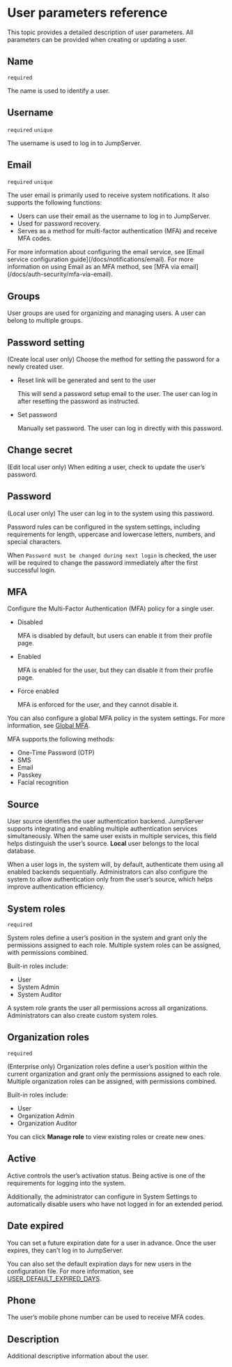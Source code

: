 # User parameters reference

This topic provides a detailed description of user parameters. All parameters can be provided when creating or updating a user.

## Name

`required`

The name is used to identify a user.

## Username

`required` `unique`

The username is used to log in to JumpServer.

## Email

`required` `unique`

The user email is primarily used to receive system notifications. It also supports the following functions:

- Users can use their email as the username to log in to JumpServer.
- Used for password recovery.
- Serves as a method for multi-factor authentication (MFA) and receive MFA codes.

<Alert>
For more information about configuring the email service, see [Email service configuration guide](/docs/notifications/email).
</Alert>

<Alert>
For more information on using Email as an MFA method, see [MFA via email](/docs/auth-security/mfa-via-email).
</Alert>

## Groups

User groups are used for organizing and managing users. A user can belong to multiple groups.

## Password setting

(Create local user only) Choose the method for setting the password for a newly created user.

- Reset link will be generated and sent to the user

  This will send a password setup email to the user. The user can log in after resetting the password as instructed.

- Set password

  Manually set password. The user can log in directly with this password.

## Change secret

(Edit local user only) When editing a user, check to update the user’s password.

## Password

(Local user only) The user can log in to the system using this password. 

Password rules can be configured in the system settings, including requirements for length, uppercase and lowercase letters, numbers, and special characters.

When `Password must be changed during next login` is checked, the user will be required to change the password immediately after the first successful login.

## MFA
Configure the Multi-Factor Authentication (MFA) policy for a single user.

- Disabled

  MFA is disabled by default, but users can enable it from their profile page. 

- Enabled

  MFA is enabled for the user, but they can disable it from their profile page.

- Force enabled

  MFA is enforced for the user, and they cannot disable it.

You can also configure a global MFA policy in the system settings. For more information, see [Global MFA](/docs/security/auth-security#global-mfa).


MFA supports the following methods:

- One-Time Password (OTP)
- SMS
- Email
- Passkey
- Facial recognition

## Source
User source identifies the user authentication backend. JumpServer supports integrating and enabling multiple authentication services simultaneously. When the same user exists in multiple services, this field helps distinguish the user’s source. **Local** user belongs to the local database.

When a user logs in, the system will, by default, authenticate them using all enabled backends sequentially. Administrators can also configure the system to allow authentication only from the user’s source, which helps improve authentication efficiency.

## System roles

`required`

System roles define a user’s position in the system and grant only the permissions assigned to each role. Multiple system roles can be assigned, with permissions combined.

Built-in roles include: 
- User
- System Admin
- System Auditor

<Alert type="xpack">
A system role grants the user all permissions across all organizations. Administrators can also create custom system roles.
</Alert>

## Organization roles <Icon name="xpack-md" />

`required`

(Enterprise only) Organization roles define a user’s position within the current organization and grant only the permissions assigned to each role. Multiple organization roles can be assigned, with permissions combined.

Built-in roles include: 
- User
- Organization Admin
- Organization Auditor

You can click **Manage role** to view existing roles or create new ones.

## Active
Active controls the user’s activation status. Being active is one of the requirements for logging into the system. 

Additionally, the administrator can configure in System Settings to automatically disable users who have not logged in for an extended period.

## Date expired

You can set a future expiration date for a user in advance. Once the user expires, they can't log in to JumpServer.

You can also set the default expiration days for new users in the configuration file. For more information, see [USER_DEFAULT_EXPIRED_DAYS](/docs/configuration#user_default_expired_days).

## Phone

The user’s mobile phone number can be used to receive MFA codes. 

## Description

Additional descriptive information about the user.